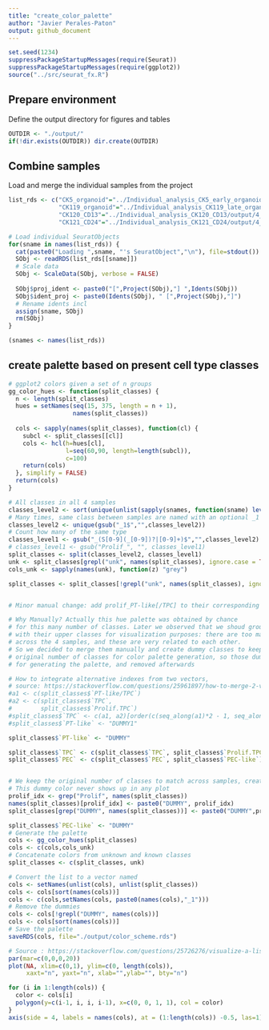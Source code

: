 ```yaml
---
title: "create_color_palette"
author: "Javier Perales-Paton"
output: github_document
---
```

  
```r
set.seed(1234)
suppressPackageStartupMessages(require(Seurat))
suppressPackageStartupMessages(require(ggplot2))
source("../src/seurat_fx.R")
```

## Prepare environment
Define the output directory for figures and tables

```r
OUTDIR <- "./output/"
if(!dir.exists(OUTDIR)) dir.create(OUTDIR)
```

## Combine samples
Load and merge the individual samples from the project

```r
list_rds <- c("CK5_organoid"="../Individual_analysis_CK5_early_organoid/output/4_final_assignment/data/SeuratObject.rds",
              "CK119_organoid"="../Individual_analysis_CK119_late_organoid/output/2_cell_assignment/data/SeuratObject.rds",
              "CK120_CD13"="../Individual_analysis_CK120_CD13/output/4_final_assignment/data/SeuratObject.rds",
              "CK121_CD24"="../Individual_analysis_CK121_CD24/output/4_final_assignment/data/SeuratObject.rds")

# Load individual SeuratObjects
for(sname in names(list_rds)) {
  cat(paste0("Loading ",sname, "'s SeuratObject","\n"), file=stdout())
  SObj <- readRDS(list_rds[[sname]])
  # Scale data
  SObj <- ScaleData(SObj, verbose = FALSE)
  
  SObj$proj_ident <- paste0("[",Project(SObj),"] ",Idents(SObj))
  SObj$ident_proj <- paste0(Idents(SObj), " [",Project(SObj),"]")
  # Rename idents incl
  assign(sname, SObj)
  rm(SObj)
}

(snames <- names(list_rds))
```

## create palette based on present cell type classes
```r
# ggplot2 colors given a set of n groups
gg_color_hues <- function(split_classes) {
  n <- length(split_classes)
  hues = setNames(seq(15, 375, length = n + 1),
                  names(split_classes))
  
  cols <- sapply(names(split_classes), function(cl) {
    subcl <- split_classes[[cl]]
    cols <- hcl(h=hues[cl],
                l=seq(60,90, length=length(subcl)),
                c=100)
    return(cols)
  }, simplify = FALSE)
  return(cols)
}

# All classes in all 4 samples
classes_level2 <- sort(unique(unlist(sapply(snames, function(sname) levels(Idents(get(sname)))))))
# Many times, same class between samples are named with an optional _1
classes_level2 <- unique(gsub("_1$","",classes_level2))
# Count how many of the same type
classes_level1 <- gsub("_(S[0-9](_[0-9])?|[0-9]+)$","",classes_level2)
# classes_level1 <- gsub("Prolif_", "", classes_level1)
split_classes <- split(classes_level2, classes_level1)
unk <- split_classes[grepl("unk", names(split_classes), ignore.case = TRUE)]
cols_unk <- sapply(names(unk), function(z) "grey")

split_classes <- split_classes[!grepl("unk", names(split_classes), ignore.case = TRUE)]


# Minor manual change: add prolif_PT-like[/TPC] to their corresponding upper groups.

# Why Manually? Actually this hue palette was obtained by chance
# for this many number of classes. Later we observed that we shoud group proliferating
# with their upper classes for visualization purposes: there are too many cell types 
# across the 4 samples, and these are very related to each other. 
# So we decided to merge them manually and create dummy classes to keep the 
# original number of classes for color palette generation, so those dummies are only preserved
# for generating the palette, and removed afterwards

# How to integrate alternative indexes from two vectors,
# source: https://stackoverflow.com/questions/25961897/how-to-merge-2-vectors-alternating-indexes
#a1 <- c(split_classes$`PT-like/TPC`)
#a2 <- c(split_classes$`TPC`,
#        split_classes$`Prolif.TPC`)
#split_classes$`TPC` <- c(a1, a2)[order(c(seq_along(a1)*2 - 1, seq_along(a2)*2))]
#split_classes$`PT-like` <- "DUMMY1"

split_classes$`PT-like` <- "DUMMY"

split_classes$`TPC` <- c(split_classes$`TPC`, split_classes$`Prolif.TPC`)
split_classes$`PEC` <- c(split_classes$`PEC`, split_classes$`PEC-like`)


# We keep the original number of classes to match across samples, creating a dummy class
# This dummy color never shows up in any plot
prolif_idx <- grep("Prolif", names(split_classes))
names(split_classes)[prolif_idx] <- paste0("DUMMY", prolif_idx)
split_classes[grep("DUMMY", names(split_classes))] <- paste0("DUMMY",prolif_idx)

split_classes$`PEC-like` <- "DUMMY"
# Generate the palette
cols <- gg_color_hues(split_classes)
cols <- c(cols,cols_unk)
# Concatenate colors from unknown and known classes
split_classes <- c(split_classes, unk)

# Convert the list to a vector named
cols <- setNames(unlist(cols), unlist(split_classes))
cols <- cols[sort(names(cols))]
cols <- c(cols,setNames(cols, paste0(names(cols),"_1")))
# Remove the dummies
cols <- cols[!grepl("DUMMY", names(cols))]
cols <- cols[sort(names(cols))]
# Save the palette
saveRDS(cols, file="./output/color_scheme.rds")
```

```r
# Source : https://stackoverflow.com/questions/25726276/visualize-a-list-of-colors-palette-in-r
par(mar=c(0,0,0,20))
plot(NA, xlim=c(0,1), ylim=c(0, length(cols)),
     xaxt="n", yaxt="n", xlab="",ylab="", bty="n")

for (i in 1:length(cols)) {
  color <- cols[i]
  polygon(y=c(i-1, i, i, i-1), x=c(0, 0, 1, 1), col = color)
}
axis(side = 4, labels = names(cols), at = (1:length(cols)) -0.5, las=1)
```
